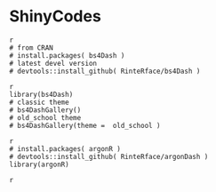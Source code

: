 
# ShinyCodes 




```
{r eval=FALSE, include=FALSE, echo=TRUE}
# from CRAN
# install.packages( bs4Dash )
# latest devel version
# devtools::install_github( RinteRface/bs4Dash )
```


```
{r eval=FALSE, include=FALSE, echo=TRUE}
library(bs4Dash)
# classic theme
# bs4DashGallery()
# old_school theme
# bs4DashGallery(theme =  old_school )
```





```
{r eval=FALSE, include=FALSE, echo=TRUE}
# install.packages( argonR )
# devtools::install_github( RinteRface/argonDash )
library(argonR)
```



```
{r eval=FALSE, include=FALSE, echo=TRUE}

```




